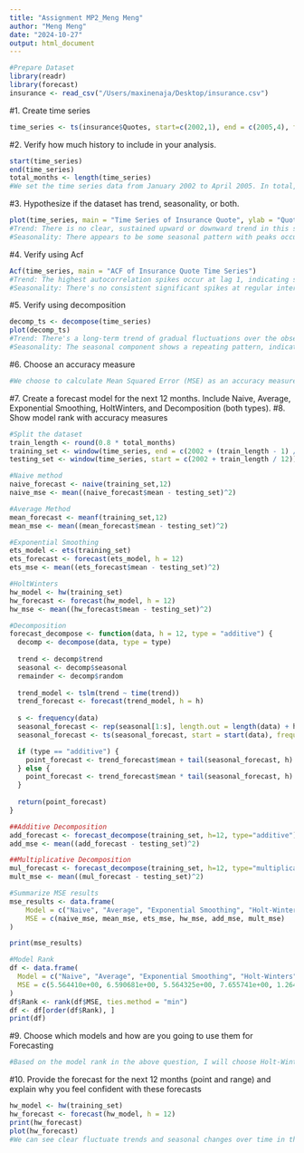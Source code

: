```yaml
---
title: "Assignment MP2_Meng Meng"
author: "Meng Meng"
date: "2024-10-27"
output: html_document
---
```


```r
#Prepare Dataset
library(readr)
library(forecast)
insurance <- read_csv("/Users/maxinenaja/Desktop/insurance.csv")
```

#1. Create time series
```r
time_series <- ts(insurance$Quotes, start=c(2002,1), end = c(2005,4), frequency=12)
```

#2. Verify how much history to include in your analysis.  
```r
start(time_series)
end(time_series)
total_months <- length(time_series)
#We set the time series data from January 2002 to April 2005. In total, there are 40 monthly observations.
```

#3. Hypothesize if the dataset has trend, seasonality, or both. 
```r
plot(time_series, main = "Time Series of Insurance Quote", ylab = "Quotes", xlab = "Time")
#Trend: There is no clear, sustained upward or downward trend in this series.
#Seasonality: There appears to be some seasonal pattern with peaks occurring roughly every 6-8 months.
```

#4. Verify using Acf
```r
Acf(time_series, main = "ACF of Insurance Quote Time Series")
#Trend: The highest autocorrelation spikes occur at lag 1, indicating strong short-term dependencies. However, the rapid decline in the autocorrelations implies that there isn’t a strong long-term trend in the data.
#Seasonality: There's no consistent significant spikes at regular intervals, which means no seasonal pattern shown in the data.
```

#5. Verify using decomposition
```r
decomp_ts <- decompose(time_series)
plot(decomp_ts)
#Trend: There's a long-term trend of gradual fluctuations over the observed period without consistent increase or decrease.
#Seasonality: The seasonal component shows a repeating pattern, indicating a strong seasonal pattern in the data. 
```

#6. Choose an accuracy measure
```r
#We choose to calculate Mean Squared Error (MSE) as an accuracy measure because it's an effective and commonly used method for evaluating the accuracy of time series forecasting model. It can calculate the average squared difference between the predicted and actual values over a period. The advantages for using MSE are its function to capture both large and small errors, its allowance for differentiation between different models, and its straightforward interpretation of average model performance.
```

#7. Create a forecast model for the next 12 months. Include Naive, Average, Exponential Smoothing, HoltWinters, and Decomposition (both types). 
#8. Show model rank with accuracy measures
```r
#Split the dataset
train_length <- round(0.8 * total_months)
training_set <- window(time_series, end = c(2002 + (train_length - 1) / 12))
testing_set <- window(time_series, start = c(2002 + train_length / 12))

#Naive method
naive_forecast <- naive(training_set,12)
naive_mse <- mean((naive_forecast$mean - testing_set)^2)

#Average Method
mean_forecast <- meanf(training_set,12)
mean_mse <- mean((mean_forecast$mean - testing_set)^2)

#Exponential Smoothing
ets_model <- ets(training_set)
ets_forecast <- forecast(ets_model, h = 12)
ets_mse <- mean((ets_forecast$mean - testing_set)^2)

#HoltWinters
hw_model <- hw(training_set)
hw_forecast <- forecast(hw_model, h = 12)
hw_mse <- mean((hw_forecast$mean - testing_set)^2)

#Decomposition
forecast_decompose <- function(data, h = 12, type = "additive") {
  decomp <- decompose(data, type = type)
  
  trend <- decomp$trend
  seasonal <- decomp$seasonal
  remainder <- decomp$random
  
  trend_model <- tslm(trend ~ time(trend))
  trend_forecast <- forecast(trend_model, h = h)
  
  s <- frequency(data)
  seasonal_forecast <- rep(seasonal[1:s], length.out = length(data) + h)
  seasonal_forecast <- ts(seasonal_forecast, start = start(data), frequency = s)

  if (type == "additive") {
    point_forecast <- trend_forecast$mean + tail(seasonal_forecast, h)
  } else {
    point_forecast <- trend_forecast$mean * tail(seasonal_forecast, h)
  }
  
  return(point_forecast)
}

##Additive Decomposition
add_forecast <- forecast_decompose(training_set, h=12, type="additive")
add_mse <- mean((add_forecast - testing_set)^2)

##Multiplicative Decomposition
mul_forecast <- forecast_decompose(training_set, h=12, type="multiplicative")
mult_mse <- mean((mul_forecast - testing_set)^2)

#Summarize MSE results
mse_results <- data.frame(
    Model = c("Naive", "Average", "Exponential Smoothing", "Holt-Winters", "Additive Decomposition", "Multiplicative Decomposition"),
    MSE = c(naive_mse, mean_mse, ets_mse, hw_mse, add_mse, mult_mse)
)

print(mse_results)

#Model Rank
df <- data.frame(
  Model = c("Naive", "Average", "Exponential Smoothing", "Holt-Winters", "Additive Decomposition", "Multiplicative Decomposition"),
  MSE = c(5.564410e+00, 6.590681e+00, 5.564325e+00, 7.655741e+00, 1.264848e+07, 1.307988e+07)
)
df$Rank <- rank(df$MSE, ties.method = "min")
df <- df[order(df$Rank), ]
print(df)
```

#9. Choose which models and how are you going to use them for Forecasting
```r
#Based on the model rank in the above question, I will choose Holt-Winters model for forecaseting because it has the relatively small MSE value. Also, it is suitable for the complex dataset as it can capture trand and seasonality well under this situation.
```

#10. Provide the forecast for the next 12 months (point and range) and explain why you feel confident with these forecasts
```r
hw_model <- hw(training_set)
hw_forecast <- forecast(hw_model, h = 12)
print(hw_forecast)
plot(hw_forecast)
#We can see clear fluctuate trends and seasonal changes over time in the plot. Also, the bule line in the polt is the forecast line for the next 12 months which follows the pattern of recent historical data closely. These features prove that the model captures the recent trends well. Besides, there are precise numerical forecasts for multiple future time periods, showing the uncertainty of the forecast, which will benefit our decision-making. Therefore, I'm confident with these forecasts.
```